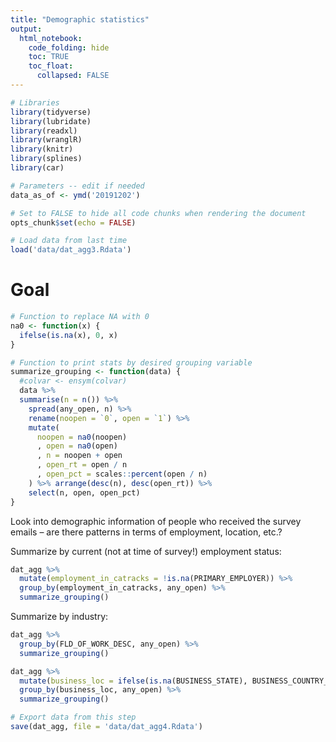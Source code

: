 ```yaml
---
title: "Demographic statistics"
output:
  html_notebook:
    code_folding: hide
    toc: TRUE
    toc_float:
      collapsed: FALSE
---
```


<style>
#header .btn-group {
    display: none;
}
</style>

```r
# Libraries
library(tidyverse)
library(lubridate)
library(readxl)
library(wranglR)
library(knitr)
library(splines)
library(car)

# Parameters -- edit if needed
data_as_of <- ymd('20191202')

# Set to FALSE to hide all code chunks when rendering the document
opts_chunk$set(echo = FALSE)
```
```r
# Load data from last time
load('data/dat_agg3.Rdata')
```

# Goal

```r
# Function to replace NA with 0
na0 <- function(x) {
  ifelse(is.na(x), 0, x)
}

# Function to print stats by desired grouping variable
summarize_grouping <- function(data) {
  #colvar <- ensym(colvar)
  data %>%
  summarise(n = n()) %>%
    spread(any_open, n) %>%
    rename(noopen = `0`, open = `1`) %>%
    mutate(
      noopen = na0(noopen)
      , open = na0(open)
      , n = noopen + open
      , open_rt = open / n
      , open_pct = scales::percent(open / n)
    ) %>% arrange(desc(n), desc(open_rt)) %>%
    select(n, open, open_pct)
}
```


Look into demographic information of people who received the survey emails -- are there patterns in terms of employment, location, etc.?

Summarize by current (not at time of survey!) employment status:

```r
dat_agg %>%
  mutate(employment_in_catracks = !is.na(PRIMARY_EMPLOYER)) %>%
  group_by(employment_in_catracks, any_open) %>%
  summarize_grouping()
```


Summarize by industry:

```r
dat_agg %>%
  group_by(FLD_OF_WORK_DESC, any_open) %>%
  summarize_grouping()
```

```r
dat_agg %>%
  mutate(business_loc = ifelse(is.na(BUSINESS_STATE), BUSINESS_COUNTRY_DESC, paste0('USA-', BUSINESS_STATE))) %>%
  group_by(business_loc, any_open) %>%
  summarize_grouping()
```

```r
# Export data from this step
save(dat_agg, file = 'data/dat_agg4.Rdata')
```